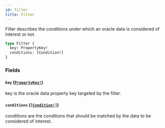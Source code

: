 ```yaml
---
id: filter
title: Filter
---
```


Filter describes the conditions under which an oracle data is considered of
interest or not.

```graphql
type Filter {
  key: PropertyKey!
  conditions: [Condition!]
}
```

### Fields

#### `key` ([`PropertyKey!`](/graphql/objects/property-key))

key is the oracle data property key targeted by the filter.

#### `conditions` ([`[Condition!]`](/graphql/objects/condition))

conditions are the conditions that should be matched by the data to be
considered of interest.
